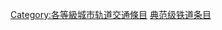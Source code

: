 {{empty category}}
{{Articles by Quality|topic=城市轨道交通|project=城市轨道交通|format=TOC}}

{{catmore1|[[Wikipedia:城市軌道交通專題|Wikipedia:城市軌道交通專題]]}}
[[Category:各等級城市轨道交通條目|Category:各等級城市轨道交通條目]]
[[Category:典范级铁道条目‎|]]